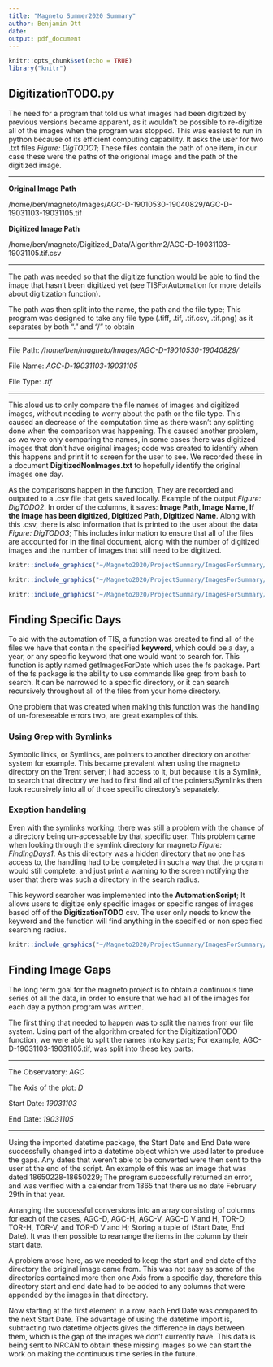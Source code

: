 ```yaml
---
title: "Magneto Summer2020 Summary"
author: Benjamin Ott
date: 
output: pdf_document
---
```



```r
knitr::opts_chunk$set(echo = TRUE)
library("knitr")
```

## DigitizationTODO.py 

The need for a program that told us what images had been digitized by previous versions became apparent, as it wouldn't be possible to re-digitize all of the images when the program was stopped.  This was easiest to run in python because of its efficient computing capability.  It asks the user for two .txt files *Figure: DigTODO1*; These files contain the path of one item, in our case these were the paths of the origional image and the path of the digitized image.



***

**Original Image Path**

/home/ben/magneto/Images/AGC-D-19010530-19040829/AGC-D-19031103-19031105.tif

**Digitized Image Path**

/home/ben/magneto/Digitized_Data/Algorithm2/AGC-D-19031103-19031105.tif.csv

***

The path was needed so that the digitize function would be able to find the image that hasn't been digitized yet (see TISForAutomation for more details about digitization function).  

  The path was then split into the name, the path and the file type;  This program was designed to take any file type (.tiff, .tif, .tif.csv, .tif.png) as it separates by both "." and "/" to obtain

***

File Path: */home/ben/magneto/Images/AGC-D-19010530-19040829/*

File Name: *AGC-D-19031103-19031105*

File Type: *.tif*

***

This aloud us to only compare the file names of images and digitized images, without needing to worry about the path or the file type.  This caused an decrease of the computation time as there wasn't any splitting done when the comparison was happening.  This caused another problem, as we were only comparing the names, in some cases there was digitized images that don't have original images;  code was created to identify when this happens and print it to screen for the user to see.  We recorded these in a document **DigitizedNonImages.txt** to hopefully identify the original images one day.



As the comparisons happen in the function, They are recorded and outputed to a .csv file that gets saved locally. Example of the output *Figure: DigTODO2*.  In order of the columns, it saves:  **Image Path, Image Name, If the image has been digitized, Digitized Path, Digitized Name**.  Along with this .csv, there is also information that is printed to the user about the data *Figure: DigTODO3*;  This includes information to ensure that all of the files are accounted for in the final document, along with the number of digitized images and the number of images that still need to be digitized.


```r
knitr::include_graphics("~/Magneto2020/ProjectSummary/ImagesForSummary/digTODOUserInput.png")
```

```r
knitr::include_graphics("~/Magneto2020/ProjectSummary/ImagesForSummary/DigOutputcsv.png")
```

```r
knitr::include_graphics("~/Magneto2020/ProjectSummary/ImagesForSummary/DigUsrOutput.png")
```




## Finding Specific Days

To aid with the automation of TIS, a function was created to find all of the files we have that contain the specified **keyword**, which could be a day, a year, or any specific keyword that one would want to search for.  This function is aptly named getImagesForDate which uses the fs package. Part of the fs package is the ability to use commands like grep from bash to search.  It can be narrowed to a specific directory, or it can search recursively throughout all of the files from your home directory.

One problem that was created when making this function was the handling of un-foreseeable errors two, are great examples of this.

### Using Grep with Symlinks

Symbolic links, or Symlinks, are pointers to another directory on another system for example.  This became prevalent when using the magneto directory on the Trent server; I had access to it, but because it is a Symlink, to search that directory we had to first find all of the pointers/Symlinks then look recursively into all of those specific directory's separately.

### Exeption handeling

Even with the symlinks working, there was still a problem with the chance of a directory being un-accessable by that specific user.  This problem came when looking through the symlink directory for magneto *Figure: FindingDays1*.  As this directory was a hidden directory that no one has access to, the handling had to be completed in such a way that the program would still complete, and just print a warning to the screen notifying the user that there was such a directory in the search radius.


This keyword searcher was implemented into the **AutomationScript**; It allows users to digitize only specific images or specific ranges of images based off of the **DigitizationTODO** csv.  The user only needs to know the keyword and the function will find anything in the specified or non specified searching radius.


```r
knitr::include_graphics("~/Magneto2020/ProjectSummary/ImagesForSummary/permissionDeniedErrorGetimages.png")
```

## Finding Image Gaps

The long term goal for the magneto project is to obtain a continuous time series of all the data, in order to ensure that we had all of the images for each day a python program was written. 

The first thing that needed to happen was to split the names from our file system.  Using part of the algorithm created for the DigitizationTODO function, we were able to split the names into key parts; For example, AGC-D-19031103-19031105.tif, was split into these key parts:

***

The Observatory: *AGC*

The Axis of the plot: *D*

Start Date: *19031103*

End Date: *19031105*

***

Using the imported datetime package, the Start Date and End Date were successfully changed into a datetime object which we used later to produce the gaps.  Any dates that weren't able to be converted were then sent to the user at the end of the script.  An example of this was an image that was dated 18650228-18650229; The program successfully returned an error, and was verified with a calendar from 1865 that there us no date February 29th in that year.

Arranging the successful conversions into an array consisting of columns for each of the cases,  AGC-D, AGC-H, AGC-V, AGC-D V and H, TOR-D, TOR-H, TOR-V, and TOR-D V and H; Storing a tuple of (Start Date, End Date).  It was then possible to rearrange the items in the column by their start date. 

A problem arose here, as we needed to keep the start and end date of the directory the original image came from.  This was not easy as some of the directories contained more then one Axis from a specific day, therefore this directory start and end date had to be added to any columns that were appended by the images in that directory. 

Now starting at the first element in a row, each End Date was compared to the next Start Date.  The advantage of using the datetime import is, subtracting two datetime objects gives the difference in days between them, which is the gap of the images we don't currently have.  This data is being sent to NRCAN to obtain these missing images so we can start the work on making the continuous time series in the future.
